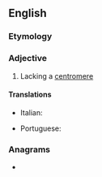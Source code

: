 ==English==

===Etymology===
{{prefix|en|a|centromeric}}

===Adjective===
{{en-adj|-}}

# Lacking a [[centromere]]

====Translations====
{{trans-top|lacking a centromere}}
* Italian: {{t|it|acentrico}}
{{trans-mid}}
* Portuguese: {{t|pt|acêntrico}}
{{trans-bottom}}

===Anagrams===
* {{l|en|Amerocentric}}